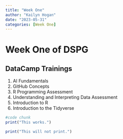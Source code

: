 ```yaml
---
title: "Week One"
author: "Kailyn Hogan"
date: "2023-05-31"
categories: [Week One]
---
```


# Week One of DSPG

## DataCamp Trainings

1.  AI Fundamentals
2.  GitHub Concepts
3.  R Programming Assessment
4.  Understanding and Interpreting Data Assessment
5.  Introduction to R
6.  Introduction to the Tidyverse

```r
#code chunk
print("This works.")
```

```r
print("This will not print.")
```
